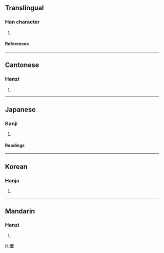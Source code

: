 ==Translingual==
===Han character===
{{Han char|rn=9|rad=人|as=10|sn=12|four=2421<sub>4</sub>|canj=人人月土 (OOBG)}}
# {{defn|Han}}
====References====
{{Han ref|kx=0113.170|dkj=00963|dj=0241.070|hdz=10206.090|uh=5095|ud=20629|bh=D852|bd=55378}}
----
==Cantonese==
===Hanzi===
{{yue-hanzi|jyut=|y=gok3}}
# {{defn|Cantonese}}
----
==Japanese==
===Kanji===
{{ja-kanji|grade=|rs=人10}}
# {{defn|Japanese}}
====Readings====
{{ja-readings|on=[[かく]] (kaku)|kun=}}
----
==Korean==
===Hanja===
{{ko-hanja|hangeul=각|rv=gak|mr=kak}}
# {{defn|Korean}}
----
==Mandarin==
===Hanzi===
{{cmn-hanzi|pin=[[jué]] ([[jue2]])|wg=chüeh<sup>2</sup>}}
# {{defn|Mandarin}}

[[fr:傕]]